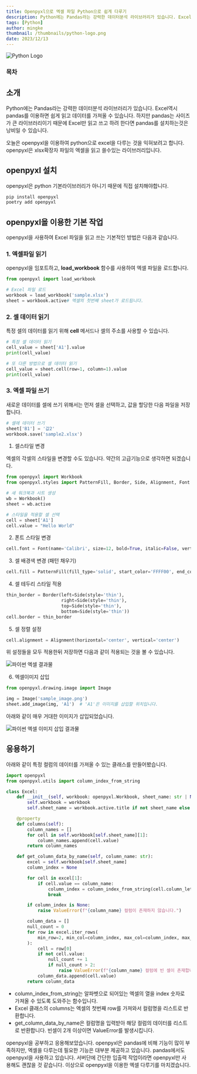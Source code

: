 ```yaml
---
title: Openpyxl으로 엑셀 파일 Python으로 쉽게 다루기
description: Python에는 Pandas라는 강력한 데이터분석 라이브러리가 있습니다. Excel역시 pandas를 이용하면 쉽게 읽고 데이터를 가져올 수 있습니다. 하지만 pandas는 사이즈가 큰 라이브러리이기 때문에 Excel만 읽고 쓰고 하려 한다면 pandas를 설치하는것은 낭비일 수 있습니다. 오늘은 openpyxl을 이용하여 python으로 excel을 다루는 것을 익혀보려고 합니다. openpyxl은 xlsx확장자 파일의 엑셀을 읽고 쓸수있는 라이브러리입니다.
tags: [Python]
author: mingke
thumbnail: /thumbnails/python-logo.png
date: 2023/12/13
---
```


<Image src="/thumbnails/python-logo.png" alt="Python Logo" />

### 목차

## 소개

Python에는 Pandas라는 강력한 데이터분석 라이브러리가 있습니다. Excel역시 pandas를 이용하면 쉽게 읽고 데이터를 가져올 수 있습니다. 하지만 pandas는 사이즈가 큰 라이브러리이기 때문에 Excel만 읽고 쓰고 하려 한다면 pandas를 설치하는것은 낭비일 수 있습니다.

오늘은 openpyxl을 이용하여 python으로 excel을 다루는 것을 익혀보려고 합니다. openpyxl은 xlsx확장자 파일의 엑셀을 읽고 쓸수있는 라이브러리입니다.

## openpyxl 설치

openpyxl은 python 기본라이브러리가 아니기 때문에 직접 설치해야합니다.

```python
pip install openpyxl
poetry add openpyxl
```

## openpyxl을 이용한 기본 작업

openpyxl을 사용하여 Excel 파일을 읽고 쓰는 기본적인 방법은 다음과 같습니다.

### 1. 엑셀파일 읽기

openpyxl을 임포트하고, **load_workbook** 함수를 사용하여 엑셀 파일을 로드합니다.

```python
from openpyxl import load_workbook

# Excel 파일 로드
workbook = load_workbook('sample.xlsx')
sheet = workbook.active# 엑셀의 첫번째 sheet가 로드됩니다.
```

### 2. 셀 데이터 읽기

특정 셀의 데이터를 읽기 위해 **cell** 메서드나 셀의 주소를 사용할 수 있습니다.

```python
# 특정 셀 데이터 읽기
cell_value = sheet['A1'].value
print(cell_value)

# 또 다른 방법으로 셀 데이터 읽기
cell_value = sheet.cell(row=1, column=1).value
print(cell_value)

```

### 3. 엑셀 파일 쓰기

새로운 데이터를 셀에 쓰기 위해서는 먼저 셀을 선택하고, 값을 할당한 다음 파일을 저장합니다.

```python
# 셀에 데이터 쓰기
sheet['B1'] = '값2'
workbook.save('sample2.xlsx')

```

1. 셀스타일 변경

엑셀의 각셀의 스타일을 변경할 수도 있습니다. 약간의 고급기능으로 생각하면 되겠습니다.

```python
from openpyxl import Workbook
from openpyxl.styles import PatternFill, Border, Side, Alignment, Font

# 새 워크북과 시트 생성
wb = Workbook()
sheet = wb.active

# 스타일을 적용할 셀 선택
cell = sheet['A1']
cell.value = "Hello World"

```

2. 폰트 스타일 변경

```python
cell.font = Font(name='Calibri', size=12, bold=True, italic=False, vertAlign=None, underline='none', strike=False, color='FF0000')

```

3. 셀 배경색 변경 (패턴 채우기)

```python
cell.fill = PatternFill(fill_type='solid', start_color='FFFF00', end_color='FFFF00')

```

4. 셀 테두리 스타일 적용

```python
thin_border = Border(left=Side(style='thin'),
                     right=Side(style='thin'),
                     top=Side(style='thin'),
                     bottom=Side(style='thin'))
cell.border = thin_border

```

5. 셀 정렬 설정

```python
cell.alignment = Alignment(horizontal='center', vertical='center')

```

위 설정들을 모두 적용한뒤 저장하면 다음과 같이 적용되는 것을 볼 수 있습니다.

<Image src="/openpyxl-python-excel/01.png" alt="파이썬 엑셀 결과물" caption="엑셀 결과물" />

6. 엑셀이미지 삽입

```python
from openpyxl.drawing.image import Image

img = Image('sample_image.png')
sheet.add_image(img, 'A1')  # 'A1'은 이미지를 삽입할 위치입니다.
```

아래와 같이 매우 거대한 이미지가 삽입되었습니다.

<Image
  src="/openpyxl-python-excel/02.jpg"
  alt="파이썬 엑셀 이미지 삽입 결과물"
  caption="엑셀 이미지 삽입 결과물"
/>

## 응용하기

아래와 같이 특정 컬럼의 데이터를 가져올 수 있는 클래스를 만들어봤습니다.

```python
import openpyxl
from openpyxl.utils import column_index_from_string

class Excel:
    def __init__(self, workbook: openpyxl.Workbook, sheet_name: str | None = None):
        self.workbook = workbook
        self.sheet_name = workbook.active.title if not sheet_name else sheet_name

    @property
    def columns(self):
        column_names = []
        for cell in self.workbook[self.sheet_name][1]:
            column_names.append(cell.value)
        return column_names

    def get_column_data_by_name(self, column_name: str):
        excel = self.workbook[self.sheet_name]
        column_index = None

        for cell in excel[1]:
            if cell.value == column_name:
                column_index = column_index_from_string(cell.column_letter)
                break

        if column_index is None:
            raise ValueError(f"{column_name} 컬럼이 존재하지 않습니다.")

        column_data = []
        null_count = 0
        for row in excel.iter_rows(
            min_row=2, min_col=column_index, max_col=column_index, max_row=excel.max_row
        ):
            cell = row[0]
            if not cell.value:
                null_count += 1
                if null_count > 2:
                    raise ValueError(f"{column_name} 컬럼에 빈 셀이 존재합니다. 데이터를 확인해주세요.")
            column_data.append(cell.value)
        return column_data
```

- column_index_from_string는 알파벳으로 되어있는 엑셀의 열을 index 숫자로 가져올 수 있도록 도와주는 함수입니다.
- Excel 클래스의 columns는 엑셀의 첫번째 row를 가져와서 컬럼명을 리스트로 반환합니다.
- get_column_data_by_name은 컬럼명을 입력받아 해당 컬럼의 데이터를 리스트로 반환합니다. 빈셀이 2개 이상이면 ValueError를 발생시킵니다.

openpyxl을 공부하고 응용해보았습니다. openpyxl은 pandas에 비해 기능이 많이 부족하지만, 엑셀을 다루는데 필요한 기능은 대부분 제공하고 있습니다. pandas에서도 openpyxl을 사용하고 있습니다.
서버단에 간단한 입출력 작업이라면 openpyxl만 사용해도 괜찮을 것 같습니다.
이상으로 openpyxl을 이용한 엑셀 다루기를 마치겠습니다.
